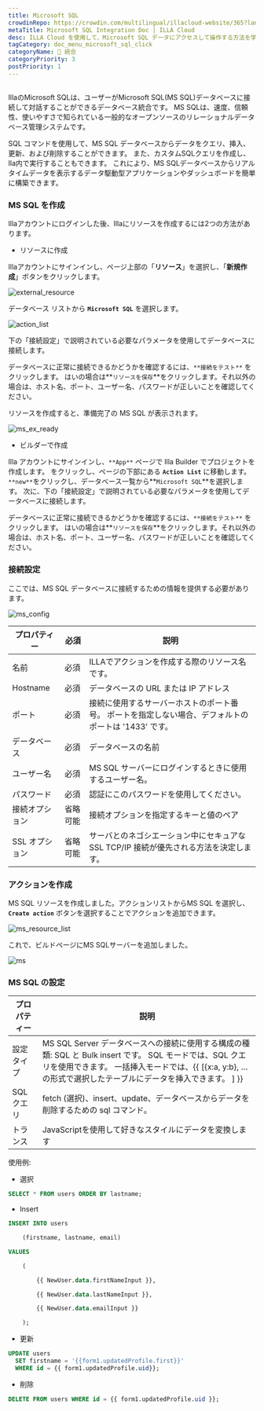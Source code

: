 ```yaml
---
title: Microsoft SQL
crowdinRepo: https://crowdin.com/multilingual/illacloud-website/365?languages=ja&filter=basic&value=0
metaTitle: Microsoft SQL Integration Doc | ILLA Cloud
desc: ILLA Cloud を使用して、Microsoft SQL データにアクセスして操作する方法を学びます。 アプリのビルド、データの可視化、ILLA Cloud を使用してワークフローの自動化を行います。
tagCategory: doc_menu_microsoft_sql_click
categoryName: 🔨 統合
categoryPriority: 3
postPriority: 1
---
```


## <h2 hidden>Microsoft SQLとは?</h2>

IllaのMicrosoft SQLは、ユーザーがMicrosoft SQL(MS SQL)データベースに接続して対話することができるデータベース統合です。 MS SQLは、速度、信頼性、使いやすさで知られている一般的なオープンソースのリレーショナルデータベース管理システムです。

SQL コマンドを使用して、MS SQL データベースからデータをクエリ、挿入、更新、および削除することができます。 また、カスタムSQLクエリを作成し、Ila内で実行することもできます。 これにより、MS SQLデータベースからリアルタイムデータを表示するデータ駆動型アプリケーションやダッシュボードを簡単に構築できます。

### MS SQL を作成

Illaアカウントにログインした後、Illaにリソースを作成するには2つの方法があります。

-   リソースに作成

Illaアカウントにサインインし、ページ上部の「**リソース**」を選択し、「**新規作成**」ボタンをクリックします。

![external_resource](https://cdn.illacloud.com/official-website/img/docs/external_resource.png)

データベース リストから **`Microsoft SQL`** を選択します。

![action_list](https://cdn.illacloud.com/official-website/img/docs/action_list.png)

下の「接続設定」で説明されている必要なパラメータを使用してデータベースに接続します。

データベースに正常に接続できるかどうかを確認するには、`**接続をテスト**` をクリックします。 はいの場合は**`リソースを保存`**をクリックします。それ以外の場合は、ホスト名、ポート、ユーザー名、パスワードが正しいことを確認してください。

リソースを作成すると、準備完了の MS SQL が表示されます。

![ms_ex_ready](https://cdn.illacloud.com/official-website/img/docs/ms_ex_ready.png)

-   ビルダーで作成

Illa アカウントにサインインし、`**App**` ページで Illa Builder でプロジェクトを作成します。 をクリックし、ページの下部にある **`Action List`** に移動します。 `**new**`をクリックし、データベース一覧から**`Microsoft SQL`**を選択します。 次に、下の「接続設定」で説明されている必要なパラメータを使用してデータベースに接続します。

データベースに正常に接続できるかどうかを確認するには、`**接続をテスト**` をクリックします。 はいの場合は**`リソースを保存`**をクリックします。それ以外の場合は、ホスト名、ポート、ユーザー名、パスワードが正しいことを確認してください。

### 接続設定

ここでは、MS SQL データベースに接続するための情報を提供する必要があります。

![ms_config](https://cdn.illacloud.com/official-website/img/docs/ms_config.png)

| プロパティー            | 必須   | 説明                                                                                                        |
| ----------------- | ---- | --------------------------------------------------------------------------------------------------------- |
| 名前                | 必須   | ILLAでアクションを作成する際のリソース名です。                                                                                 |
| Hostname          | 必須   | データベースの URL または IP アドレス                                                                                   |
| ポート               | 必須   | 接続に使用するサーバーホストのポート番号。 ポートを指定しない場合、デフォルトのポートは '1433' です。                                                   |
| データベース            | 必須   | データベースの名前                                                                                                 |
| ユーザー名             | 必須   | MS SQL サーバーにログインするときに使用するユーザー名。                                                                           |
| パスワード             | 必須   | 認証にこのパスワードを使用してください。                                                                                      |
| 接続オプション           | 省略可能 | 接続オプションを指定するキーと値のペア                                                                                       |
| SSL オプション         | 省略可能 | サーバとのネゴシエーション中にセキュアな SSL TCP/IP 接続が優先される方法を決定します。                                                         |

### アクションを作成

MS SQL リソースを作成しました。アクションリストからMS SQL を選択し、**`Create action`** ボタンを選択することでアクションを追加できます。

![ms_resource_list](https://cdn.illacloud.com/official-website/img/docs/ms_resource_list.png)

これで、ビルドページにMS SQLサーバーを追加しました。

![ms](https://cdn.illacloud.com/official-website/img/docs/ms.png)

### MS SQL の設定

| プロパティー    | 説明                                                                                                                                                                                                                                        |
| --------- | ----------------------------------------------------------------------------------------------------------------------------------------------------------------------------------------------------------------------------------------- |
| 設定タイプ     | MS SQL Server データベースへの接続に使用する構成の種類: SQL と Bulk insert です。 SQL モードでは、SQL クエリを使用できます。 一括挿入モードでは、{{ [{x:a, y:b}, … の形式で選択したテーブルにデータを挿入できます。 ] }}                                                                                             |
| SQL クエリ   | fetch (選択)、insert、update、データベースからデータを削除するための sql コマンド。                                                                                                                                                                                    |
| トランス      | JavaScriptを使用して好きなスタイルにデータを変換します                                                                                                                                                                                                          |

使用例:

-   選択

```sql
SELECT * FROM users ORDER BY lastname;
```

-   Insert

```sql
INSERT INTO users

	(firstname, lastname, email)

VALUES

	(

		{{ NewUser.data.firstNameInput }},

		{{ NewUser.data.lastNameInput }},

		{{ NewUser.data.emailInput }}

	);
```

-   更新

```sql
UPDATE users
  SET firstname = '{{form1.updatedProfile.first}}'
  WHERE id = {{ form1.updatedProfile.uid}};
```

-   削除

```sql
DELETE FROM users WHERE id = {{ form1.updatedProfile.uid }};
```

